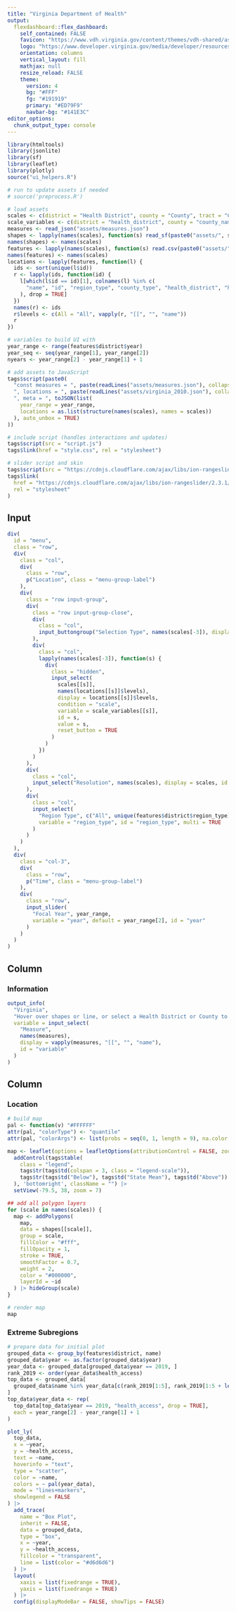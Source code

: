 ```yaml
---
title: "Virginia Department of Health"
output: 
  flexdashboard::flex_dashboard:
    self_contained: FALSE
    favicon: "https://www.vdh.virginia.gov/content/themes/vdh-shared/assets/images/icon.png"
    logo: "https://www.developer.virginia.gov/media/developer/resources/brand/banner/latest/cardinal.svg"
    orientation: columns
    vertical_layout: fill
    mathjax: null
    resize_reload: FALSE
    theme:
      version: 4
      bg: "#FFF"
      fg: "#191919" 
      primary: "#ED79F9"
      navbar-bg: "#141E3C"
editor_options: 
  chunk_output_type: console
---
```


```r
library(htmltools)
library(jsonlite)
library(sf)
library(leaflet)
library(plotly)
source("ui_helpers.R")

# run to update assets if needed
# source('preprocess.R')

# load assets
scales <- c(district = "Health District", county = "County", tract = "Census Tract")
scale_variables <- c(district = "health_district", county = "county_name", tract = "tract_name")
measures <- read_json("assets/measures.json")
shapes <- lapply(names(scales), function(s) read_sf(paste0("assets/", s, ".geojson")))
names(shapes) <- names(scales)
features <- lapply(names(scales), function(s) read.csv(paste0("assets/", s, ".csv")))
names(features) <- names(scales)
locations <- lapply(features, function(l) {
  ids <- sort(unique(l$id))
  r <- lapply(ids, function(id) {
    l[which(l$id == id)[1], colnames(l) %in% c(
      "name", "id", "region_type", "county_type", "health_district", "healthDistrict", "county_name", "tract_name"
    ), drop = TRUE]
  })
  names(r) <- ids
  r$levels <- c(All = "All", vapply(r, "[[", "", "name"))
  r
})

# variables to build UI with
year_range <- range(features$district$year)
year_seq <- seq(year_range[1], year_range[2])
nyears <- year_range[2] - year_range[1] + 1
```

```r
# add assets to JavaScript
tags$script(paste0(
  "const measures = ", paste(readLines("assets/measures.json"), collapse = ""),
  ", locations = ", paste(readLines("assets/virginia_2010.json"), collapse = ""),
  ", meta = ", toJSON(list(
    year_range = year_range,
    locations = as.list(structure(names(scales), names = scales))
  ), auto_unbox = TRUE)
))

# include script (handles interactions and updates)
tags$script(src = "script.js")
tags$link(href = "style.css", rel = "stylesheet")

# slider script and skin
tags$script(src = "https://cdnjs.cloudflare.com/ajax/libs/ion-rangeslider/2.3.1/js/ion.rangeSlider.min.js")
tags$link(
  href = "https://cdnjs.cloudflare.com/ajax/libs/ion-rangeslider/2.3.1/css/ion.rangeSlider.min.css",
  rel = "stylesheet"
)
```

Input {.top-menu}
-
```r
div(
  id = "menu",
  class = "row",
  div(
    class = "col",
    div(
      class = "row",
      p("Location", class = "menu-group-label")
    ),
    div(
      class = "row input-group",
      div(
        class = "row input-group-close",
        div(
          class = "col",
          input_buttongroup("Selection Type", names(scales[-3]), display = c("District", "County"), id = "scale")
        ),
        div(
          class = "col",
          lapply(names(scales[-3]), function(s) {
            div(
              class = "hidden",
              input_select(
                scales[[s]],
                names(locations[[s]]$levels),
                display = locations[[s]]$levels,
                condition = "scale",
                variable = scale_variables[[s]],
                id = s,
                value = s,
                reset_button = TRUE
              )
            )
          })
        )
      ),
      div(
        class = "col",
        input_select("Resolution", names(scales), display = scales, id = "shapes")
      ),
      div(
        class = "col",
        input_select(
          "Region Type", c("All", unique(features$district$region_type)),
          variable = "region_type", id = "region_type", multi = TRUE
        )
      )
    )
  ),
  div(
    class = "col-3",
    div(
      class = "row", 
      p("Time", class = "menu-group-label")
    ),
    div(
      class = "row",
      input_slider(
        "Focal Year", year_range,
        variable = "year", default = year_range[2], id = "year"
      )
    )
  )
)
```

Column {.info-pane}
-
### Information
```r
output_info(
  "Virginia",
  "Hover over shapes or line, or select a Health District or County to see more.",
  variable = input_select(
    "Measure",
    names(measures),
    display = vapply(measures, "[[", "", "name"),
    id = "variable"
  )
)
```

Column
-
### Location
```r
# build map
pal <- function(v) "#FFFFFF"
attr(pal, "colorType") <- "quantile"
attr(pal, "colorArgs") <- list(probs = seq(0, 1, length = 9), na.color = "#808080")

map <- leaflet(options = leafletOptions(attributionControl = FALSE, zoomControl = FALSE)) |>
  addControl(tags$table(
    class = "legend",
    tags$tr(tags$td(colspan = 3, class = "legend-scale")),
    tags$tr(tags$td("Below"), tags$td("State Mean"), tags$td("Above"))
  ), 'bottomright', className = "") |>
  setView(-79.5, 38, zoom = 7)

## add all polygon layers
for (scale in names(scales)) {
  map <- addPolygons(
    map,
    data = shapes[[scale]],
    group = scale,
    fillColor = "#fff",
    fillOpacity = 1,
    stroke = TRUE,
    smoothFactor = 0.7,
    weight = 2,
    color = "#000000",
    layerId = ~id
  ) |> hideGroup(scale)
}

# render map
map
```

### Extreme Subregions
```r
# prepare data for initial plot
grouped_data <- group_by(features$district, name)
grouped_data$year <- as.factor(grouped_data$year)
year_data <- grouped_data[grouped_data$year == 2019, ]
rank_2019 <- order(year_data$health_access)
top_data <- grouped_data[
  grouped_data$name %in% year_data[c(rank_2019[1:5], rank_2019[1:5 + length(rank_2019) - 5]), "name", drop = TRUE],
]
top_data$year_data <- rep(
  top_data[top_data$year == 2019, "health_access", drop = TRUE],
  each = year_range[2] - year_range[1] + 1
)

plot_ly(
  top_data,
  x = ~year,
  y = ~health_access,
  text = ~name,
  hoverinfo = "text",
  type = "scatter",
  color = ~name,
  colors = ~ pal(year_data),
  mode = "lines+markers",
  showlegend = FALSE
) |>
  add_trace(
    name = "Box Plot",
    inherit = FALSE,
    data = grouped_data,
    type = "box",
    x = ~year,
    y = ~health_access,
    fillcolor = "transparent",
    line = list(color = "#d6d6d6")
  ) |>
  layout(
    xaxis = list(fixedrange = TRUE),
    yaxis = list(fixedrange = TRUE)
  ) |>
  config(displayModeBar = FALSE, showTips = FALSE)
```